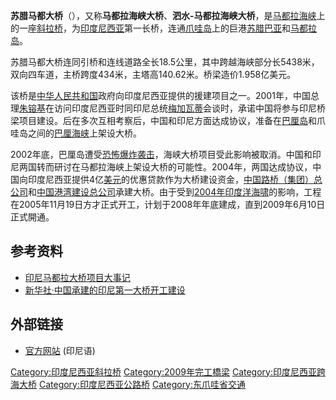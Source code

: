 {{noteTA
|1=zh-hans:巴厘; zh-hant:峇里; zh-sg:峇厘;
}}
{{Infobox Bridge
|bridge_name      = 苏腊马都大桥
|native_name      = Jembatan Suramadu
|native_name_lang = id
|image            = Madura strait and Suramadu.jpg
|image_size       = 
|alt              = 
|caption          = 远眺苏腊马都大桥
|official_name    = Jembatan Nasional Surabaya – Madura
|other_name       =
|carries          = [[汽车|汽车]]
|crosses          = [[印度尼西亚|印度尼西亚]][[马都拉海峡|马都拉海峡]] 
|locale           = 
|maint            = 
|id               = 
|designer         = 
|design           = [[斜拉桥|斜拉桥]]
|material         = 
|spans            = 
|pierswater       = 
|mainspan         = {{convert|818|m|ft|0}}
|length           = {{convert|5438|m|ft|0}}
|width            = {{convert|30|m|ft|0}}
|height           = {{convert|146|m|ft|0}}
|load             = 
|clearance        = 
|below            = 
|traffic          = 
|builder          =
|begin            = 2003年8月20日
|complete         = 
|open             = 2009年6月10日
|preceded         = 
|followed         = 
|heritage         = 
|collapsed        = 
|closed           = 
|toll             = 
|map_cue          = 
|map_image        = 
|map_alt          = 
|map_text         = 
|map_width        = 
|coordinates      = {{coord|7|11|3|S|112|46|48|E|display=inline,title}}
|lat              = 
|long             = 
|extra            = 
}}

'''苏腊马都大桥'''（{{lang-id|Jembatan Suramadu}}），又称'''马都拉海峡大桥'''、'''泗水-马都拉海峡大桥'''，是[[马都拉海峡|马都拉海峡]]上的一座[[斜拉桥|斜拉桥]]，为[[印度尼西亚|印度尼西亚]]第一长桥，连通[[爪哇岛|爪哇岛]]上的巨港[[苏腊巴亚|苏腊巴亚]]和[[马都拉岛|马都拉岛]]。

苏腊马都大桥连同引桥和连线道路全长18.5公里，其中跨越海峡部分长5438米，双向四车道，主桥跨度434米，主塔高140.62米。桥梁造价1.958亿美元。

该桥是[[中华人民共和国|中华人民共和国]]政府向印度尼西亚提供的援建项目之一。2001年，中国总理[[朱镕基|朱镕基]]在访问印度尼西亚时同印尼总统[[梅加瓦蒂|梅加瓦蒂]]会谈时，承诺中国将参与印尼桥梁项目建设。后在多次互相考察后，中国和印尼方面达成协议，准备在[[巴厘岛|巴厘岛]]和爪哇岛之间的[[巴厘海峡|巴厘海峡]]上架设大桥。

2002年底，巴厘岛遭受[[2002年峇里岛爆炸案|恐怖爆炸袭击]]，海峡大桥项目受此影响被取消。中国和印尼两国转而研讨在马都拉海峡上架设大桥的可能性。2004年，两国达成协议，中国向印度尼西亚提供4亿[[美元|美元]]的优惠贷款作为大桥建设资金，[[中国路桥（集团）总公司|中国路桥（集团）总公司]]和[[中国港湾建设总公司|中国港湾建设总公司]]承建大桥。由于受到[[2004年印度洋大地震|2004年印度洋海啸]]的影响，工程在2005年11月19日方才正式开工，计划于2008年年底建成，直到2009年6月10日正式開通。

==参考资料==
*[http://www.nj2q.com/newsok_1.asp?id=474 印尼马都拉大桥项目大事记] {{Wayback|url=http://www.nj2q.com/newsok_1.asp?id=474 |date=20200427105131 }}
*[http://news.sohu.com/20040712/n220970535.shtml 新华社·中国承建的印尼第一大桥开工建设] {{Wayback|url=http://news.sohu.com/20040712/n220970535.shtml |date=20200427105125 }}

==外部链接==
*[http://www.suramadu.com/ 官方网站] {{Wayback|url=http://www.suramadu.com/ |date=20150625003243 }} (印尼语)

{{印度尼西亚高速公路}}
{{东南亚斜拉桥}}
{{DEFAULTSORT:S}}
[[Category:印度尼西亚斜拉桥|Category:印度尼西亚斜拉桥]]
[[Category:2009年完工橋梁|Category:2009年完工橋梁]]
[[Category:印度尼西亚跨海大桥|Category:印度尼西亚跨海大桥]]
[[Category:印度尼西亚公路桥|Category:印度尼西亚公路桥]]
[[Category:东爪哇省交通|Category:东爪哇省交通]]
